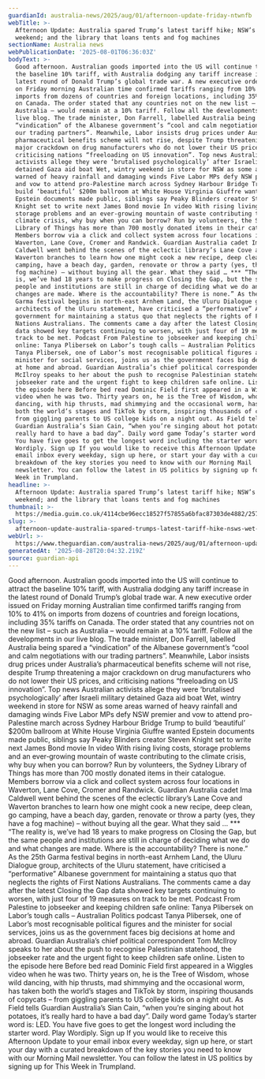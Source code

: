 ```yaml
---
guardianId: australia-news/2025/aug/01/afternoon-update-friday-ntwnfb
webTitle: >-
  Afternoon Update: Australia spared Trump’s latest tariff hike; NSW’s wet
  weekend; and the library that loans tents and fog machines
sectionName: Australia news
webPublicationDate: '2025-08-01T06:36:03Z'
bodyText: >-
  Good afternoon. Australian goods imported into the US will continue to attract
  the baseline 10% tariff, with Australia dodging any tariff increase in the
  latest round of Donald Trump’s global trade war. A new executive order issued
  on Friday morning Australian time confirmed tariffs ranging from 10% to 41% on
  imports from dozens of countries and foreign locations, including 35% tariffs
  on Canada. The order stated that any countries not on the new list – such as
  Australia – would remain at a 10% tariff. Follow all the developments in our
  live blog. The trade minister, Don Farrell, labelled Australia being spared a
  “vindication” of the Albanese government’s “cool and calm negotiations with
  our trading partners”. Meanwhile, Labor insists drug prices under Australia’s
  pharmaceutical benefits scheme will not rise, despite Trump threatening a
  major crackdown on drug manufacturers who do not lower their US prices, and
  criticising nations “freeloading on US innovation”. Top news Australian
  activists allege they were ‘brutalised psychologically’ after Israeli military
  detained Gaza aid boat Wet, wintry weekend in store for NSW as some areas
  warned of heavy rainfall and damaging winds Five Labor MPs defy NSW premier
  and vow to attend pro-Palestine march across Sydney Harbour Bridge Trump to
  build ‘beautiful’ $200m ballroom at White House Virginia Giuffre wanted
  Epstein documents made public, siblings say Peaky Blinders creator Steven
  Knight set to write next James Bond movie In video With rising living costs,
  storage problems and an ever‑growing mountain of waste contributing to the
  climate crisis, why buy when you can borrow? Run by volunteers, the Sydney
  Library of Things has more than 700 mostly donated items in their catalogue.
  Members borrow via a click and collect system across four locations in
  Waverton, Lane Cove, Cromer and Randwick. Guardian Australia cadet Ima
  Caldwell went behind the scenes of the eclectic library’s Lane Cove and
  Waverton branches to learn how one might cook a new recipe, deep clean, go
  camping, have a beach day, garden, renovate or throw a party (yes, they have a
  fog machine) – without buying all the gear. What they said … *** “The reality
  is, we’ve had 18 years to make progress on Closing the Gap, but the same
  people and institutions are still in charge of deciding what we do and what
  changes are made. Where is the accountability? There is none.” As the 25th
  Garma festival begins in north-east Arnhem Land, the Uluru Dialogue group,
  architects of the Uluru statement, have criticised a “performative” Albanese
  government for maintaining a status quo that neglects the rights of First
  Nations Australians. The comments came a day after the latest Closing the Gap
  data showed key targets continuing to worsen, with just four of 19 measures on
  track to be met. Podcast From Palestine to jobseeker and keeping children safe
  online: Tanya Plibersek on Labor’s tough calls – Australian Politics podcast
  Tanya Plibersek, one of Labor’s most recognisable political figures and the
  minister for social services, joins us as the government faces big decisions
  at home and abroad. Guardian Australia’s chief political correspondent Tom
  McIlroy speaks to her about the push to recognise Palestinian statehood, the
  jobseeker rate and the urgent fight to keep children safe online. Listen to
  the episode here Before bed read Dominic Field first appeared in a Wiggles
  video when he was two. Thirty years on, he is the Tree of Wisdom, whose wild
  dancing, with hip thrusts, mad shimmying and the occasional worm, has taken
  both the world’s stages and TikTok by storm, inspiring thousands of copycats –
  from giggling parents to US college kids on a night out. As Field tells
  Guardian Australia’s Sian Cain, “when you’re singing about hot potatoes, it’s
  really hard to have a bad day”. Daily word game Today’s starter word is: LED.
  You have five goes to get the longest word including the starter word. Play
  Wordiply. Sign up If you would like to receive this Afternoon Update to your
  email inbox every weekday, sign up here, or start your day with a curated
  breakdown of the key stories you need to know with our Morning Mail
  newsletter. You can follow the latest in US politics by signing up for This
  Week in Trumpland.
headline: >-
  Afternoon Update: Australia spared Trump’s latest tariff hike; NSW’s wet
  weekend; and the library that loans tents and fog machines
thumbnail: >-
  https://media.guim.co.uk/4114cbe96ecc18527f57855a6bfac87303de4882/257_0_3119_2496/500.jpg
slug: >-
  afternoon-update-australia-spared-trumps-latest-tariff-hike-nsws-wet-weekend-and-the-library-that-loans-tents-and-fog-machines
webUrl: >-
  https://www.theguardian.com/australia-news/2025/aug/01/afternoon-update-friday-ntwnfb
generatedAt: '2025-08-28T20:04:32.219Z'
source: guardian-api
---
```

Good afternoon. Australian goods imported into the US will continue to attract the baseline 10% tariff, with Australia dodging any tariff increase in the latest round of Donald Trump’s global trade war. A new executive order issued on Friday morning Australian time confirmed tariffs ranging from 10% to 41% on imports from dozens of countries and foreign locations, including 35% tariffs on Canada. The order stated that any countries not on the new list – such as Australia – would remain at a 10% tariff. Follow all the developments in our live blog. The trade minister, Don Farrell, labelled Australia being spared a “vindication” of the Albanese government’s “cool and calm negotiations with our trading partners”. Meanwhile, Labor insists drug prices under Australia’s pharmaceutical benefits scheme will not rise, despite Trump threatening a major crackdown on drug manufacturers who do not lower their US prices, and criticising nations “freeloading on US innovation”. Top news Australian activists allege they were ‘brutalised psychologically’ after Israeli military detained Gaza aid boat Wet, wintry weekend in store for NSW as some areas warned of heavy rainfall and damaging winds Five Labor MPs defy NSW premier and vow to attend pro-Palestine march across Sydney Harbour Bridge Trump to build ‘beautiful’ $200m ballroom at White House Virginia Giuffre wanted Epstein documents made public, siblings say Peaky Blinders creator Steven Knight set to write next James Bond movie In video With rising living costs, storage problems and an ever‑growing mountain of waste contributing to the climate crisis, why buy when you can borrow? Run by volunteers, the Sydney Library of Things has more than 700 mostly donated items in their catalogue. Members borrow via a click and collect system across four locations in Waverton, Lane Cove, Cromer and Randwick. Guardian Australia cadet Ima Caldwell went behind the scenes of the eclectic library’s Lane Cove and Waverton branches to learn how one might cook a new recipe, deep clean, go camping, have a beach day, garden, renovate or throw a party (yes, they have a fog machine) – without buying all the gear. What they said … *** “The reality is, we’ve had 18 years to make progress on Closing the Gap, but the same people and institutions are still in charge of deciding what we do and what changes are made. Where is the accountability? There is none.” As the 25th Garma festival begins in north-east Arnhem Land, the Uluru Dialogue group, architects of the Uluru statement, have criticised a “performative” Albanese government for maintaining a status quo that neglects the rights of First Nations Australians. The comments came a day after the latest Closing the Gap data showed key targets continuing to worsen, with just four of 19 measures on track to be met. Podcast From Palestine to jobseeker and keeping children safe online: Tanya Plibersek on Labor’s tough calls – Australian Politics podcast Tanya Plibersek, one of Labor’s most recognisable political figures and the minister for social services, joins us as the government faces big decisions at home and abroad. Guardian Australia’s chief political correspondent Tom McIlroy speaks to her about the push to recognise Palestinian statehood, the jobseeker rate and the urgent fight to keep children safe online. Listen to the episode here Before bed read Dominic Field first appeared in a Wiggles video when he was two. Thirty years on, he is the Tree of Wisdom, whose wild dancing, with hip thrusts, mad shimmying and the occasional worm, has taken both the world’s stages and TikTok by storm, inspiring thousands of copycats – from giggling parents to US college kids on a night out. As Field tells Guardian Australia’s Sian Cain, “when you’re singing about hot potatoes, it’s really hard to have a bad day”. Daily word game Today’s starter word is: LED. You have five goes to get the longest word including the starter word. Play Wordiply. Sign up If you would like to receive this Afternoon Update to your email inbox every weekday, sign up here, or start your day with a curated breakdown of the key stories you need to know with our Morning Mail newsletter. You can follow the latest in US politics by signing up for This Week in Trumpland.
